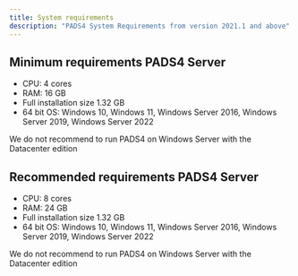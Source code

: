 ---
title: System requirements
description: "PADS4 System Requirements from version 2021.1 and above"
---



## Minimum requirements PADS4 Server

- CPU: 4 cores
- RAM: 16 GB 
- Full installation size 1.32 GB
- 64 bit OS: Windows 10, Windows 11, Windows Server 2016, Windows Server 2019, Windows Server 2022

<Warning>We do not recommend to run PADS4 on Windows Server with the Datacenter edition</Warning>

## Recommended requirements PADS4 Server

- CPU: 8 cores
- RAM: 24 GB 
- Full installation size 1.32 GB
- 64 bit OS: Windows 10, Windows 11, Windows Server 2016, Windows Server 2019, Windows Server 2022

<Warning>We do not recommend to run PADS4 on Windows Server with the Datacenter edition</Warning>

